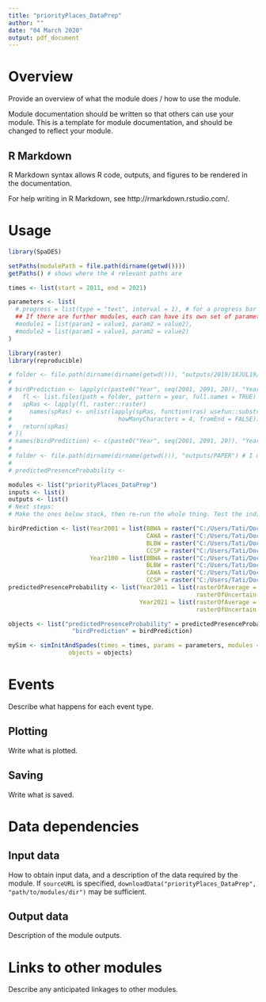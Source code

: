 ```yaml
---
title: "priorityPlaces_DataPrep"
author: ""
date: "04 March 2020"
output: pdf_document
---
```


# Overview

Provide an overview of what the module does / how to use the module.

Module documentation should be written so that others can use your module.
This is a template for module documentation, and should be changed to reflect your module.

## R Markdown

R Markdown syntax allows R code, outputs, and figures to be rendered in the documentation.

For help writing in R Markdown, see http://rmarkdown.rstudio.com/.

# Usage

```r
library(SpaDES)

setPaths(modulePath = file.path(dirname(getwd())))
getPaths() # shows where the 4 relevant paths are

times <- list(start = 2011, end = 2021)

parameters <- list(
  #.progress = list(type = "text", interval = 1), # for a progress bar
  ## If there are further modules, each can have its own set of parameters:
  #module1 = list(param1 = value1, param2 = value2),
  #module2 = list(param1 = value1, param2 = value2)
)

library(raster)
library(reproducible)

# folder <- file.path(dirname(dirname(getwd())), "outputs/2019/18JUL19/birdPredictionsV3_Fixed")
# 
# birdPrediction <- lapply(c(paste0("Year", seq(2001, 2091, 20)), "Year2100"), function(year){
#   fl <- list.files(path = folder, pattern = year, full.names = TRUE)
#   spRas <- lapply(fl, raster::raster)
#     names(spRas) <- unlist(lapply(spRas, function(ras) usefun::substrBoth(usefun::substrBoth(names(ras), howManyCharacters = 12, fromEnd = TRUE), 
#                              howManyCharacters = 4, fromEnd = FALSE)))
#   return(spRas)
# })
# names(birdPrediction) <- c(paste0("Year", seq(2001, 2091, 20)), "Year2100")
# 
# folder <- file.path(dirname(dirname(getwd())), "outputs/PAPER") # I don't have anything from 2019 for caribou, and PAPER has, but not the right Years. I should potentially work on fireSense first, re-run simulations and then get this running. 
# 
# predictedPresenceProbability <- 

modules <- list("priorityPlaces_DataPrep")
inputs <- list()
outputs <- list()
# Next steps:
# Make the ones below stack, then re-run the whole thing. Test the indices.

birdPrediction <- list(Year2001 = list(BBWA = raster("C:/Users/Tati/Documents/GitHub/NWT/TMP/TEST/CSpredictedBBWAYear2001.tif"),
                                       CAWA = raster("C:/Users/Tati/Documents/GitHub/NWT/TMP/TEST/CSpredictedCAWAYear2001.tif"),
                                       BLBW = raster("C:/Users/Tati/Documents/GitHub/NWT/TMP/TEST/CSpredictedBLBWYear2001.tif"),
                                       CCSP = raster("C:/Users/Tati/Documents/GitHub/NWT/TMP/TEST/CSpredictedCCSPYear2001.tif")),
                       Year2100 = list(BBWA = raster("C:/Users/Tati/Documents/GitHub/NWT/TMP/TEST/CSpredictedBBWAYear2100.tif"),
                                       BLBW = raster("C:/Users/Tati/Documents/GitHub/NWT/TMP/TEST/CSpredictedBLBWYear2100.tif"),
                                       CAWA = raster("C:/Users/Tati/Documents/GitHub/NWT/TMP/TEST/CSpredictedCAWAYear2100.tif"),
                                       CCSP = raster("C:/Users/Tati/Documents/GitHub/NWT/TMP/TEST/CSpredictedCCSPYear2100.tif")))
predictedPresenceProbability <- list(Year2011 = list(rasterOfAverage = raster("C:/Users/Tati/Documents/GitHub/NWT/TMP/TEST/relativeSelectionTaigaPlains_Year2001.tif"),
                                                     rasterOfUncertain = raster("C:/Users/Tati/Documents/GitHub/NWT/TMP/TEST/relativeSelectionTaigaPlainsUncertainty_Year2001.tif")),
                                     Year2021 = list(rasterOfAverage = raster("C:/Users/Tati/Documents/GitHub/NWT/TMP/TEST/relativeSelectionTaigaPlains_Year2100.tif"),
                                                     rasterOfUncertain = raster("C:/Users/Tati/Documents/GitHub/NWT/TMP/TEST/relativeSelectionTaigaPlainsUncertainty_Year2100.tif")))

objects <- list("predictedPresenceProbability" = predictedPresenceProbability,
                  "birdPrediction" = birdPrediction)

mySim <- simInitAndSpades(times = times, params = parameters, modules = modules,
                 objects = objects)

```

# Events

Describe what happens for each event type.

## Plotting

Write what is plotted.

## Saving

Write what is saved.

# Data dependencies

## Input data

How to obtain input data, and a description of the data required by the module.
If `sourceURL` is specified, `downloadData("priorityPlaces_DataPrep", "path/to/modules/dir")` may be sufficient.

## Output data

Description of the module outputs.

# Links to other modules

Describe any anticipated linkages to other modules.
